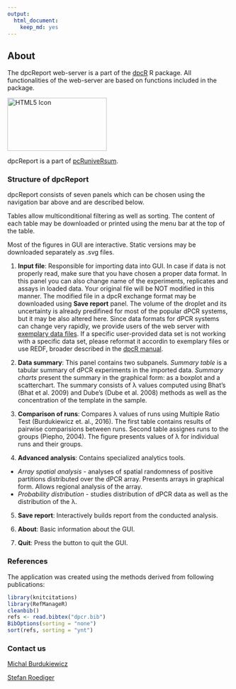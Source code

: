 ---
output: 
  html_document: 
    keep_md: yes
---
## About

The dpcReport web-server is a part of the [dpcR](http://cran.r-project.org/web/packages/dpcR/index.html) R package. All functionalities of the web-server are based on functions included in the package.

<img src="dpcR_logo.png" alt="HTML5 Icon" style="width:224px;height:120px">

dpcReport is a part of [pcRuniveRsum](http://michbur.github.io/pcRuniveRsum/).

### Structure of dpcReport

dpcReport consists of seven panels which can be chosen using the navigation bar above and are described below.

Tables allow multiconditional filtering as well as sorting. The content of each table may be downloaded or printed using the menu bar at the top of the table.  

Most of the figures in GUI are interactive. Static versions may be downloaded separately as .svg files.

1. **Input file**: Responsible for importing data into GUI. In case if data is not properly read, make sure that you have chosen a proper data format. In this panel you can also change name of the experiments, replicates and assays in loaded data. Your original file will be NOT modified in this manner. The modified file in a dpcR exchange format may be downloaded using **Save report** panel. The volume of the droplet and its uncertainty is already predifined for most of the popular dPCR systems, but it may be also altered here.
Since data formats for dPCR systems can change very rapidly, we provide users of the web server with [exemplary data files](https://github.com/michbur/dpcR_data). If a specific user-provided data set is not working with a specific data set, please reformat it accordin to exemplary files or use REDF, broader described in the [dpcR manual](http://michbur.github.io/dpcR_manual/articles/overview.html#redf).

2. **Data summary**: This panel contains two subpanels. *Summary table* is a tabular summary of dPCR experiments in the imported data. *Summary charts* present the summary in the graphical form: as a boxplot and a scatterchart. The summary consists of &lambda; values computed using Bhat's (Bhat et al. 2009) and Dube's (Dube et al. 2008) methods as well as the concentration of the template in the sample.   

3. **Comparison of runs**: Compares &lambda; values of runs using Multiple Ratio Test (Burdukiewicz et. al., 2016). The first table contains results of pairwise comparisions between runs. Second table assignes runs to the groups (Piepho, 2004). The figure presents values of &lambda; for individual runs and their groups.    

4. **Advanced analysis**: Contains specialized analytics tools.  
  + *Array spatial analysis* - analyses of spatial randomness of positive partitions distributed over the dPCR array. Presents arrays in graphical form. Allows regional analysis of the array.    
  + *Probability distribution* - studies distribution of dPCR data as well as the distribution of the &lambda;.    

5. **Save report**: Interactively builds report from the conducted analysis.    

6. **About**: Basic information about the GUI.    

7. **Quit**: Press the button to quit the GUI.

### References

The application was created using the methods derived from following publications: 

```{r, echo=FALSE,message=FALSE,warning=FALSE,results='asis'}
library(knitcitations)
library(RefManageR)
cleanbib()
refs <- read.bibtex("dpcr.bib")
BibOptions(sorting = "none")
sort(refs, sorting = "ynt")
```

### Contact us

[Michal Burdukiewicz](https://github.com/michbur)  

[Stefan Roediger](https://www.researchgate.net/profile/Stefan_Roediger)  
